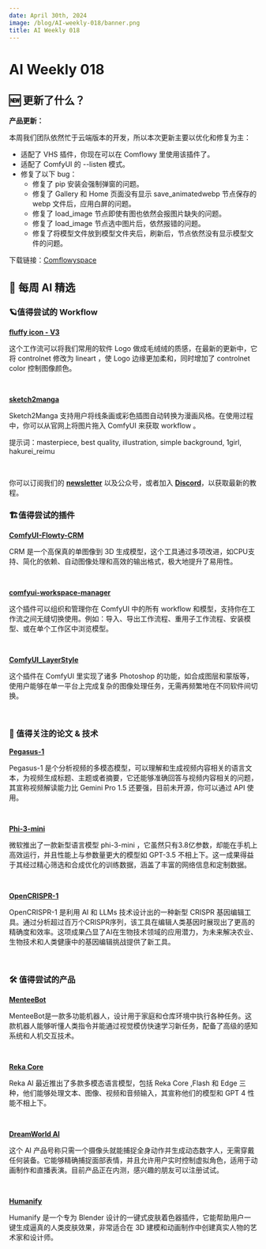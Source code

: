 ```yaml
---
date: April 30th, 2024
image: /blog/AI-weekly-018/banner.png
title: AI Weekly 018
---
```



# AI Weekly 018

## 🆕 更新了什么？
**产品更新：**

本周我们团队依然忙于云端版本的开发，所以本次更新主要以优化和修复为主：
- 适配了 VHS 插件，你现在可以在 Comflowy 里使用该插件了。
- 适配了 ComfyUI 的 --listen 模式。
- 修复了以下 bug：
  - 修复了 pip 安装会强制弹窗的问题。
  - 修复了 Gallery 和 Home 页面没有显示 save_animatedwebp 节点保存的 webp 文件后，应用白屏的问题。
  - 修复了 load_image 节点即使有图也依然会报图片缺失的问题。
  - 修复了 load_image 节点选中图片后，依然报错的问题。
  - 修复了将模型文件放到模型文件夹后，刷新后，节点依然没有显示模型文件的问题。

下载链接：[Comflowyspace](https://github.com/6174/comflowyspace/releases)

## 🤩 每周 AI 精选

### 🪐值得尝试的 Workflow

[**fluffy icon - V3**](https://openart.ai/workflows/bat_jumbo_66/fluffy-icon/omNuvOmFN7hxLNOhMS1G)

这个工作流可以将我们常用的软件 Logo 做成毛绒绒的质感，在最新的更新中，它将 controlnet 修改为 lineart ，使 Logo 边缘更加柔和，同时增加了 controlnet color 控制图像颜色。

<br/>
<PhotoProvider>
  <PhotoView src="/blog/AI-weekly-018/001.png">
    <img src="/blog/AI-weekly-018/001.png" alt="" className="rounded-lg"/>
  </PhotoView>
</PhotoProvider>

[**sketch2manga**](https://github.com/dmMaze/sketch2manga)

Sketch2Manga 支持用户将线条画或彩色插图自动转换为漫画风格。在使用过程中，你可以从官网上将图片拖入 ComfyUI 来获取 workflow 。

提示词：masterpiece, best quality, illustration, simple background, 1girl, hakurei_reimu

<br/>
<PhotoProvider>
  <PhotoView src="/blog/AI-weekly-018/002.png">
    <img src="/blog/AI-weekly-018/002.png" alt="" className="rounded-lg"/>
  </PhotoView>
</PhotoProvider>

你可以订阅我们的 [**newsletter**](https://comflowy.substack.com/) 以及公众号，或者加入 [**Discord**](https://discord.gg/cj623WvcVx)，以获取最新的教程。

### 🏗️值得尝试的插件  

[**ComfyUI-Flowty-CRM**](https://github.com/flowtyone/ComfyUI-Flowty-CRM/blob/master/workflow_rembg_crm_cuda.json)

CRM 是一个高保真的单图像到 3D 生成模型，这个工具通过多项改进，如CPU支持、简化的依赖、自动图像处理和高效的输出格式，极大地提升了易用性。

<br/>
<PhotoProvider>
  <PhotoView src="/blog/AI-weekly-018/003.png">
    <img src="/blog/AI-weekly-018/003.png" alt="" className="rounded-lg"/>
  </PhotoView>
</PhotoProvider>

[**comfyui-workspace-manager**](https://github.com/11cafe/comfyui-workspace-manager)

这个插件可以组织和管理你在 ComfyUI 中的所有 workflow 和模型，支持你在工作流之间无缝切换使用。例如：导入、导出工作流程、重用子工作流程、安装模型、或在单个工作区中浏览模型。

<br/>
<PhotoProvider>
  <PhotoView src="/blog/AI-weekly-018/004.png">
    <img src="/blog/AI-weekly-018/004.png" alt="" className="rounded-lg"/>
  </PhotoView>
</PhotoProvider>

[**ComfyUI_LayerStyle**](https://github.com/chflame163/ComfyUI_LayerStyle)

这个插件在 ComfyUI 里实现了诸多 Photoshop 的功能，如合成图层和蒙版等，使用户能够在单一平台上完成复杂的图像处理任务，无需再频繁地在不同软件间切换。

<br/>
<PhotoProvider>
  <PhotoView src="/blog/AI-weekly-018/005.png">
    <img src="/blog/AI-weekly-018/005.png" alt="" className="rounded-lg"/>
  </PhotoView>
</PhotoProvider>

### 📄 值得关注的论文 & 技术

[**Pegasus-1**](https://www.twelvelabs.io/blog/upgrading-pegasus-1)

Pegasus-1 是个分析视频的多模态模型，可以理解和生成视频内容相关的语言文本，为视频生成标题、主题或者摘要，它还能够准确回答与视频内容相关的问题，其宣称视频解读能力比 Gemini Pro 1.5 还要强，目前未开源，你可以通过 API 使用。

<br/>
<PhotoProvider>
  <PhotoView src="/blog/AI-weekly-018/006.png">
    <img src="/blog/AI-weekly-018/006.png" alt="" className="rounded-lg"/>
  </PhotoView>
</PhotoProvider>

[**Phi-3-mini**](https://arxiv.org/abs/2404.14219)

微软推出了一款新型语言模型 phi-3-mini ，它虽然只有3.8亿参数，却能在手机上高效运行，并且性能上与参数量更大的模型如 GPT-3.5 不相上下。这一成果得益于其经过精心筛选和合成优化的训练数据，涵盖了丰富的网络信息和定制数据。

<br/>
<PhotoProvider>
  <PhotoView src="/blog/AI-weekly-018/007.png">
    <img src="/blog/AI-weekly-018/007.png" alt="" className="rounded-lg"/>
  </PhotoView>
</PhotoProvider>

[**OpenCRISPR-1**](https://www.biorxiv.org/content/10.1101/2024.04.22.590591v1)

OpenCRISPR-1 是利用 AI 和 LLMs 技术设计出的一种新型 CRISPR 基因编辑工具。通过分析超过百万个CRISPR序列，该工具在编辑人类基因时展现出了更高的精确度和效率。这项成果凸显了AI在生物技术领域的应用潜力，为未来解决农业、生物技术和人类健康中的基因编辑挑战提供了新工具。

<br/>
<PhotoProvider>
  <PhotoView src="/blog/AI-weekly-018/008.png">
    <img src="/blog/AI-weekly-018/008.png" alt="" className="rounded-lg"/>
  </PhotoView>
</PhotoProvider>

### 🛠️ 值得尝试的产品

[**MenteeBot**](https://www.menteebot.com/)

MenteeBot是一款多功能机器人，设计用于家庭和仓库环境中执行各种任务。这款机器人能够听懂人类指令并能通过视觉模仿快速学习新任务，配备了高级的感知系统和人机交互技术。

<br/>
<PhotoProvider>
  <PhotoView src="/blog/AI-weekly-018/009.png">
    <img src="/blog/AI-weekly-018/009.png" alt="" className="rounded-lg"/>
  </PhotoView>
</PhotoProvider>

[**Reka Core**](https://www.reka.ai/)

Reka Al 最近推出了多款多模态语言模型，包括 Reka Core ,Flash 和 Edge 三种，他们能够处理文本、图像、视频和音频输入，其宣称他们的模型和 GPT 4 性能不相上下。

<br/>
<PhotoProvider>
  <PhotoView src="/blog/AI-weekly-018/010.png">
    <img src="/blog/AI-weekly-018/010.png" alt="" className="rounded-lg"/>
  </PhotoView>
</PhotoProvider>

[**DreamWorld Al**](https://www.dream-world.ai/)

这个 AI 产品号称只需一个摄像头就能捕捉全身动作并生成动态数字人，无需穿戴任何装备。它能够精确捕捉面部表情，并且允许用户实时控制虚拟角色，适用于动画制作和直播表演。目前产品正在内测，感兴趣的朋友可以注册试试。

<br/>
<PhotoProvider>
  <PhotoView src="/blog/AI-weekly-018/011.png">
    <img src="/blog/AI-weekly-018/011.png" alt="" className="rounded-lg"/>
  </PhotoView>
</PhotoProvider>

[**Humanify**](https://blendermarket.com/products/humanify---one-click-realism)

Humanify 是一个专为 Blender 设计的一键式皮肤着色器插件，它能帮助用户一键生成逼真的人类皮肤效果，非常适合在 3D 建模和动画制作中创建真实人物的艺术家和设计师。

<br/>
<PhotoProvider>
  <PhotoView src="/blog/AI-weekly-018/012.png">
    <img src="/blog/AI-weekly-018/012.png" alt="" className="rounded-lg"/>
  </PhotoView>
</PhotoProvider>


<Subscribe />









